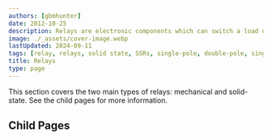 ```yaml
---
authors: [gbmhunter]
date: 2012-10-25
description: Relays are electronic components which can switch a load on and off from an isolated control signal. There are traditional mechanical relays and more modern solid-state relays. This section contains information on both types.
image: ./_assets/cover-image.webp
lastUpdated: 2024-09-11
tags: [relay, relays, solid state, SSRs, single-pole, double-pole, single-throw, double-throw, inductive kickback]
title: Relays
type: page
---
```


This section covers the two main types of relays: mechanical and solid-state. See the child pages for more information.

## Child Pages

<ChildPages />
